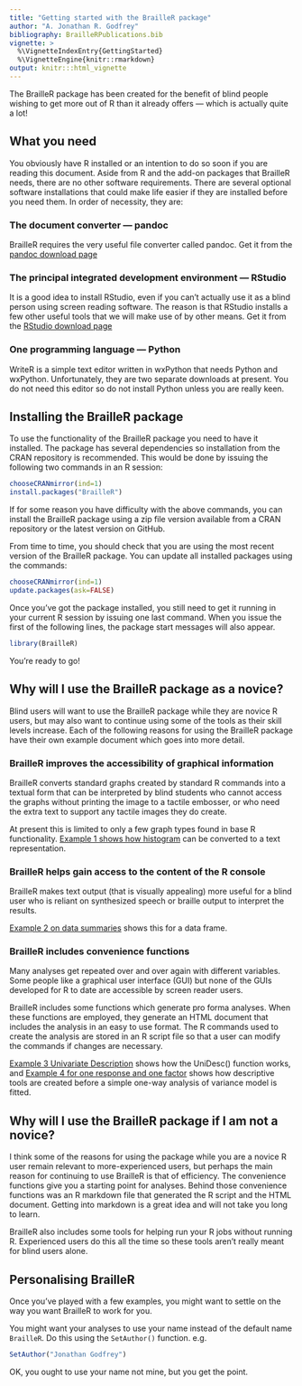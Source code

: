 ---
title: "Getting started with the BrailleR package"
author: "A. Jonathan R. Godfrey"
bibliography: BrailleRPublications.bib
vignette: >
  %\VignetteIndexEntry{GettingStarted}
  %\VignetteEngine{knitr::rmarkdown}
output: knitr:::html_vignette
---

The BrailleR package has been created for the benefit of blind people wishing to
get more out of R than it already offers --- which is actually quite a
lot!

## What you need

You obviously have R installed or an intention to do so soon if you are reading this document. Aside from R and the add-on packages that BrailleR needs, there are no other software requirements. There are several optional software installations that could make life easier if they are installed before you need them. In order of necessity, they are:

### The document converter --- pandoc

BrailleR requires the very useful file converter called pandoc. Get it from the 
[pandoc download page](https://github.com/jgm/pandoc/releases)

### The principal integrated development environment --- RStudio

It is a good idea to install RStudio, even if you can't actually use it as a blind person using screen reading software. The reason is that RStudio installs a few other useful tools that we will make use of by other means. Get it from the
[RStudio download page](https://www.rstudio.com/products/rstudio/download/)

### One programming language --- Python

WriteR is a simple text editor written in wxPython that needs Python and wxPython. Unfortunately, they are two separate downloads at present. You do not need this editor so do not install Python unless you are really keen. 


## Installing the BrailleR package

To use the functionality of the BrailleR package you need to have it installed. The package has several dependencies so installation from the CRAN repository is recommended. This would be done by issuing the following two commands in an R session:
```{r download, eval=FALSE}
chooseCRANmirror(ind=1)
install.packages("BrailleR")
```

If for some reason you have difficulty with the above commands, you can install the BrailleR package using a zip file version available from a CRAN repository or the latest version on GitHub. 

From time to time, you should check that you are using the most recent version of the BrailleR package. You  can update all installed packages using the commands:
```{r update, eval=FALSE}
chooseCRANmirror(ind=1)
update.packages(ask=FALSE)
```

Once you've got the package installed, you still need to get it running in your current R session by issuing one last command. When you issue the first of the following lines, the package start messages will also appear.
```{r start, eval=FALSE}
library(BrailleR)
```

You're ready to go!

## Why will I use the BrailleR package as a novice?

Blind users will want to use the BrailleR package while they are novice R users, but may also want to continue using some of the tools as their skill levels increase. Each of the following reasons for using the BrailleR package have their own example document which goes into more detail.

### BrailleR improves the accessibility of graphical information 

BrailleR converts standard graphs created by standard R commands into a textual form that can
be interpreted by blind students who cannot access the graphs without
printing the image to a tactile embosser, or who need the extra text to
support any tactile images they do create.

At present this is limited to only a few graph types found in base R functionality. [Example 1 shows how histogram](Ex1histograms.html) can be converted to a text representation.

### BrailleR helps gain access to the content of the R console

BrailleR makes text output (that is
visually appealing) more useful for a blind user who is reliant on
synthesized speech or braille output to interpret the results.

[Example 2 on data summaries](Ex2BasicNumerical.html) shows this for a data frame.

### BrailleR includes convenience functions

Many analyses get repeated over and over again with different variables. Some people like a graphical user interface (GUI) but none of the GUIs developed for R to date are accessible by screen reader users.

BrailleR includes some functions which generate pro forma analyses. When these functions are employed, they generate an HTML document that includes the analysis in an easy to use format. The R commands used to create the analysis are stored in an R script file so that a user can modify the commands if changes are necessary.

[Example 3 Univariate Description](Ex3UnivariateDescription.html) shows how the UniDesc() function works, and [Example 4 for one response and one factor](Ex4SingleResponseOneGroupingFactor.html) shows how descriptive tools are created before a simple one-way analysis of variance model is fitted.


## Why will I use the BrailleR package if I am not a novice?

I think some of the reasons for using the package while you are  a novice R user remain relevant to more-experienced users, but perhaps the main reason for continuing to use BrailleR is that of efficiency. The convenience functions give you a starting point for analyses. Behind those convenience functions was an R markdown file that generated the R script and the HTML document. Getting into markdown is a great idea and will not take you long to learn.

BrailleR also includes some tools for helping run your R jobs without running R. Experienced users do this all the time so these tools aren't really meant for blind users alone.
 
## Personalising BrailleR

Once you've played with a few examples, you might want to settle on the way you want BrailleR to work for you.

You might want your analyses to use your name instead of the default name `BrailleR`. Do this using the `SetAuthor()` function. e.g.
```{r SetAuthor, eval=FALSE}
SetAuthor("Jonathan Godfrey")
```
OK, you ought to use your name not mine, but you get the point.






